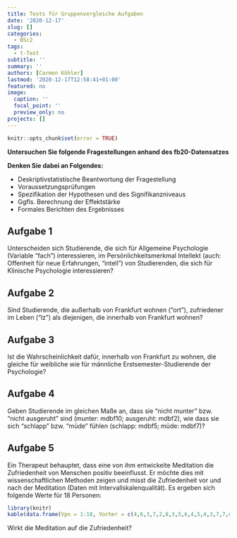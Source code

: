 ```yaml
---
title: Tests für Gruppenvergleiche Aufgaben
date: '2020-12-17'
slug: []
categories:
  - BSc2
tags:
  - t-Test
subtitle: ''
summary: ''
authors: [Carmen Köhler]
lastmod: '2020-12-17T12:58:41+01:00'
featured: no
image:
  caption: ''
  focal_point: ''
  preview_only: no
projects: []
---
```


```r
knitr::opts_chunk$set(error = TRUE)
```

**Untersuchen Sie folgende Fragestellungen anhand des fb20-Datensatzes**

**Denken Sie dabei an Folgendes:**

*	Deskriptivstatistische Beantwortung der Fragestellung  
*	Voraussetzungsprüfungen   
*	Spezifikation der Hypothesen und des Signifikanzniveaus  
*	Ggfls. Berechnung der Effektstärke  
*	Formales Berichten des Ergebnisses    

## Aufgabe 1
Unterscheiden sich Studierende, die sich für Allgemeine Psychologie (Variable "fach") interessieren, im Persönlichkeitsmerkmal Intellekt (auch: Offenheit für neue Erfahrungen, "intell") von Studierenden, die sich für Klinische Psychologie interessieren?  

## Aufgabe 2
Sind Studierende, die außerhalb von Frankfurt wohnen ("ort"), zufriedener im Leben ("lz") als diejenigen, die innerhalb von Frankfurt wohnen?  

## Aufgabe 3
Ist die Wahrscheinlichkeit dafür, innerhalb von Frankfurt zu wohnen, die gleiche für weibliche wie für männliche Erstsemester-Studierende der Psychologie?

## Aufgabe 4
Geben Studierende im gleichen Maße an, dass sie "nicht munter" bzw. "nicht ausgeruht" sind (munter: mdbf10; ausgeruht: mdbf2), wie dass sie sich "schlapp" bzw. "müde" fühlen (schlapp: mdbf5; müde: mdbf7)?   

## Aufgabe 5
Ein Therapeut behauptet, dass eine von ihm entwickelte Meditation die Zufriedenheit von Menschen positiv beeinflusst. Er möchte dies mit wissenschaftlichen Methoden zeigen und misst die Zufriedenheit vor und nach der Meditation (Daten mit Intervallskalenqualität). Es ergeben sich folgende Werte für 18 Personen:   

```r
library(knitr)
kable(data.frame(Vpn = 1:18, Vorher = c(4,6,3,7,2,8,3,5,6,4,5,4,3,7,7,6,4,7), Nachher = c(6,7,8,7,4,7,6,6,8,5,9,6,6,7,6,4,5,8)))
```

Wirkt die Meditation auf die Zufriedenheit?
